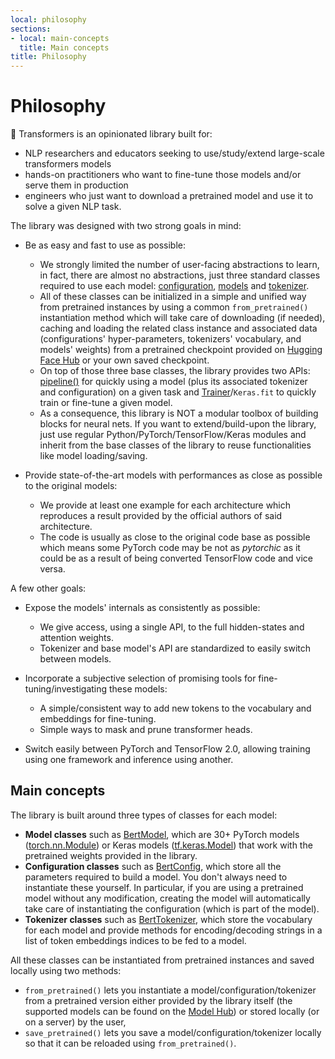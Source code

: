 ```yaml
---
local: philosophy
sections:
- local: main-concepts
  title: Main concepts
title: Philosophy
---
```

<script>
</script>
<!--Copyright 2020 The HuggingFace Team. All rights reserved.

Licensed under the Apache License, Version 2.0 (the "License"); you may not use this file except in compliance with
the License. You may obtain a copy of the License at

http://www.apache.org/licenses/LICENSE-2.0

Unless required by applicable law or agreed to in writing, software distributed under the License is distributed on
an "AS IS" BASIS, WITHOUT WARRANTIES OR CONDITIONS OF ANY KIND, either express or implied. See the License for the
specific language governing permissions and limitations under the License.
-->

<h1 id="philosophy">Philosophy</h1>

🤗 Transformers is an opinionated library built for:

- NLP researchers and educators seeking to use/study/extend large-scale transformers models
- hands-on practitioners who want to fine-tune those models and/or serve them in production
- engineers who just want to download a pretrained model and use it to solve a given NLP task.

The library was designed with two strong goals in mind:

- Be as easy and fast to use as possible:

  - We strongly limited the number of user-facing abstractions to learn, in fact, there are almost no abstractions,
    just three standard classes required to use each model: [configuration](main_classes/configuration),
    [models](main_classes/model) and [tokenizer](main_classes/tokenizer).
  - All of these classes can be initialized in a simple and unified way from pretrained instances by using a common
    `from_pretrained()` instantiation method which will take care of downloading (if needed), caching and
    loading the related class instance and associated data (configurations' hyper-parameters, tokenizers' vocabulary,
    and models' weights) from a pretrained checkpoint provided on [Hugging Face Hub](https://huggingface.co/models) or your own saved checkpoint.
  - On top of those three base classes, the library provides two APIs: [pipeline()](/docs/transformers/pr_15238/en/main_classes/pipelines#transformers.pipeline) for quickly
    using a model (plus its associated tokenizer and configuration) on a given task and
    [Trainer](/docs/transformers/pr_15238/en/main_classes/trainer#transformers.Trainer)/`Keras.fit` to quickly train or fine-tune a given model.
  - As a consequence, this library is NOT a modular toolbox of building blocks for neural nets. If you want to
    extend/build-upon the library, just use regular Python/PyTorch/TensorFlow/Keras modules and inherit from the base
    classes of the library to reuse functionalities like model loading/saving.

- Provide state-of-the-art models with performances as close as possible to the original models:

  - We provide at least one example for each architecture which reproduces a result provided by the official authors
    of said architecture.
  - The code is usually as close to the original code base as possible which means some PyTorch code may be not as
    *pytorchic* as it could be as a result of being converted TensorFlow code and vice versa.

A few other goals:

- Expose the models' internals as consistently as possible:

  - We give access, using a single API, to the full hidden-states and attention weights.
  - Tokenizer and base model's API are standardized to easily switch between models.

- Incorporate a subjective selection of promising tools for fine-tuning/investigating these models:

  - A simple/consistent way to add new tokens to the vocabulary and embeddings for fine-tuning.
  - Simple ways to mask and prune transformer heads.

- Switch easily between PyTorch and TensorFlow 2.0, allowing training using one framework and inference using another.

<h2 id="main-concepts">Main concepts</h2>

The library is built around three types of classes for each model:

- **Model classes** such as [BertModel](/docs/transformers/pr_15238/en/model_doc/bert#transformers.BertModel), which are 30+ PyTorch models ([torch.nn.Module](https://pytorch.org/docs/stable/nn.html#torch.nn.Module)) or Keras models ([tf.keras.Model](https://www.tensorflow.org/api_docs/python/tf/keras/Model)) that work with the pretrained weights provided in the
  library.
- **Configuration classes** such as [BertConfig](/docs/transformers/pr_15238/en/model_doc/bert#transformers.BertConfig), which store all the parameters required to build
  a model. You don't always need to instantiate these yourself. In particular, if you are using a pretrained model
  without any modification, creating the model will automatically take care of instantiating the configuration (which
  is part of the model).
- **Tokenizer classes** such as [BertTokenizer](/docs/transformers/pr_15238/en/model_doc/bert#transformers.BertTokenizer), which store the vocabulary for each model and
  provide methods for encoding/decoding strings in a list of token embeddings indices to be fed to a model.

All these classes can be instantiated from pretrained instances and saved locally using two methods:

- `from_pretrained()` lets you instantiate a model/configuration/tokenizer from a pretrained version either
  provided by the library itself (the supported models can be found on the [Model Hub](https://huggingface.co/models)) or
  stored locally (or on a server) by the user,
- `save_pretrained()` lets you save a model/configuration/tokenizer locally so that it can be reloaded using
  `from_pretrained()`.

